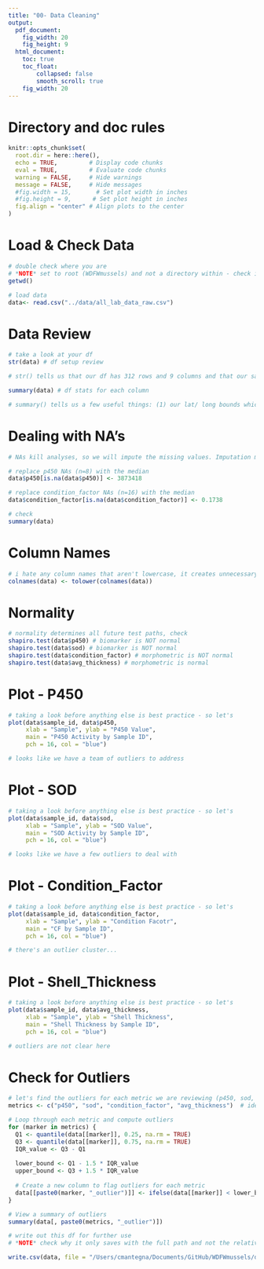 ```yaml
---
title: "00- Data Cleaning"
output:
  pdf_document: 
    fig_width: 20
    fig_height: 9
  html_document: 
    toc: true
    toc_float:
        collapsed: false
        smooth_scroll: true
    fig_width: 20
---
```


# Directory and doc rules

```r

knitr::opts_chunk$set(
  root.dir = here::here(),
  echo = TRUE,         # Display code chunks
  eval = TRUE,         # Evaluate code chunks
  warning = FALSE,     # Hide warnings
  message = FALSE,     # Hide messages
  #fig.width = 15,       # Set plot width in inches
  #fig.height = 9,      # Set plot height in inches
  fig.align = "center" # Align plots to the center
)

```

# Load & Check Data
```r

# double check where you are
# *NOTE* set to root (WDFWmussels) and not a directory within - check into why that is happening in the knitr block
getwd()

# load data
data<- read.csv("../data/all_lab_data_raw.csv")


```

# Data Review
```r

# take a look at your df
str(data) # df setup review

# str() tells us that our df has 312 rows and 9 columns and that our sample_id and site number are being treated as integers; this might be a problem in analyses and plotting.

summary(data) # df stats for each column

# summary() tells us a few useful things: (1) our lat/ long bounds which we'll need for mapping, (2) we have NA values in p450 and condition_factor that need to be investigated before moving forward.

```

# Dealing with NA's
```r

# NAs kill analyses, so we will impute the missing values. Imputation method is subjective. For this data set I chose to impute with the median for the following reasons; (1) most conservative method for non-parametric data, (2) number of NA values is small (<10%), (3) the median won't skew data distribution.

# replace p450 NAs (n=8) with the median
data$p450[is.na(data$p450)] <- 3873418

# replace condition_factor NAs (n=16) with the median
data$condition_factor[is.na(data$condition_factor)] <- 0.1738

# check
summary(data)

```

# Column Names
```r

# i hate any column names that aren't lowercase, it creates unnecessary errors, so let's fix this.
colnames(data) <- tolower(colnames(data))

```


# Normality
```r

# normality determines all future test paths, check
shapiro.test(data$p450) # biomarker is NOT normal
shapiro.test(data$sod) # biomarker is NOT normal
shapiro.test(data$condition_factor) # morphometric is NOT normal
shapiro.test(data$avg_thickness) # morphometric is normal

```

# Plot - P450
```r

# taking a look before anything else is best practice - so let's
plot(data$sample_id, data$p450, 
     xlab = "Sample", ylab = "P450 Value", 
     main = "P450 Activity by Sample ID",
     pch = 16, col = "blue")

# looks like we have a team of outliers to address

```


# Plot - SOD
```r

# taking a look before anything else is best practice - so let's
plot(data$sample_id, data$sod, 
     xlab = "Sample", ylab = "SOD Value", 
     main = "SOD Activity by Sample ID",
     pch = 16, col = "blue")

# looks like we have a few outliers to deal with

```

# Plot - Condition_Factor
```r

# taking a look before anything else is best practice - so let's
plot(data$sample_id, data$condition_factor, 
     xlab = "Sample", ylab = "Condition Facotr", 
     main = "CF by Sample ID",
     pch = 16, col = "blue")

# there's an outlier cluster...

```

# Plot - Shell_Thickness
```r

# taking a look before anything else is best practice - so let's
plot(data$sample_id, data$avg_thickness, 
     xlab = "Sample", ylab = "Shell Thickness", 
     main = "Shell Thickness by Sample ID",
     pch = 16, col = "blue")

# outliers are not clear here

```

# Check for Outliers
```r

# let's find the outliers for each metric we are reviewing (p450, sod, condition_factor and avg_thickness). ChatGPT helped create the loop.
metrics <- c("p450", "sod", "condition_factor", "avg_thickness")  # identify columns of interest

# Loop through each metric and compute outliers
for (marker in metrics) {
  Q1 <- quantile(data[[marker]], 0.25, na.rm = TRUE)
  Q3 <- quantile(data[[marker]], 0.75, na.rm = TRUE)
  IQR_value <- Q3 - Q1
  
  lower_bound <- Q1 - 1.5 * IQR_value
  upper_bound <- Q3 + 1.5 * IQR_value
  
  # Create a new column to flag outliers for each metric
  data[[paste0(marker, "_outlier")]] <- ifelse(data[[marker]] < lower_bound | data[[marker]] > upper_bound, TRUE, FALSE)
}

# View a summary of outliers
summary(data[, paste0(metrics, "_outlier")])

# write out this df for further use
# *NOTE* check why it only saves with the full path and not the relative

write.csv(data, file = "/Users/cmantegna/Documents/GitHub/WDFWmussels/data/cleaned/all_cleaned.csv", row.names = FALSE)

```
